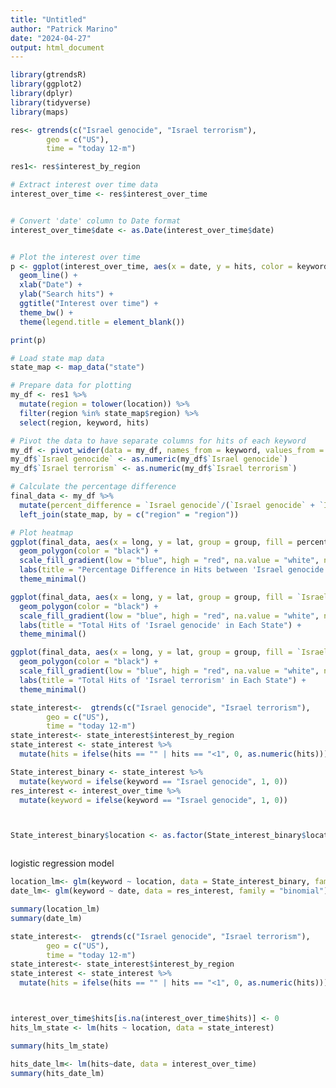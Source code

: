 ---
title: "Untitled"
author: "Patrick Marino"
date: "2024-04-27"
output: html_document
---

```{r}
library(gtrendsR)
library(ggplot2)
library(dplyr)
library(tidyverse)
library(maps)

```



```{r}
res<- gtrends(c("Israel genocide", "Israel terrorism"),
        geo = c("US"), 
        time = "today 12-m")

res1<- res$interest_by_region


```




```{r}

# Extract interest over time data
interest_over_time <- res$interest_over_time


# Convert 'date' column to Date format
interest_over_time$date <- as.Date(interest_over_time$date)


# Plot the interest over time
p <- ggplot(interest_over_time, aes(x = date, y = hits, color = keyword)) +
  geom_line() +
  xlab("Date") +
  ylab("Search hits") +
  ggtitle("Interest over time") +
  theme_bw() +
  theme(legend.title = element_blank())

print(p)

```




```{r}


# Load state map data
state_map <- map_data("state")

# Prepare data for plotting
my_df <- res1 %>%
  mutate(region = tolower(location)) %>%
  filter(region %in% state_map$region) %>%
  select(region, keyword, hits)

# Pivot the data to have separate columns for hits of each keyword
my_df <- pivot_wider(data = my_df, names_from = keyword, values_from = hits)
my_df$`Israel genocide` <- as.numeric(my_df$`Israel genocide`)
my_df$`Israel terrorism` <- as.numeric(my_df$`Israel terrorism`)

# Calculate the percentage difference
final_data <- my_df %>%
  mutate(percent_difference = `Israel genocide`/(`Israel genocide` + `Israel terrorism`) * 100) %>%
  left_join(state_map, by = c("region" = "region"))

# Plot heatmap
ggplot(final_data, aes(x = long, y = lat, group = group, fill = percent_difference)) +
  geom_polygon(color = "black") +
  scale_fill_gradient(low = "blue", high = "red", na.value = "white", name = "Percent Difference") +
  labs(title = "Percentage Difference in Hits between 'Israel genocide' and 'Israel terrorism' in Each State") +
  theme_minimal()

```


```{r}
ggplot(final_data, aes(x = long, y = lat, group = group, fill = `Israel genocide`)) +
  geom_polygon(color = "black") +
  scale_fill_gradient(low = "blue", high = "red", na.value = "white", name = "Total Hits") +
  labs(title = "Total Hits of 'Israel genocide' in Each State") +
  theme_minimal()
```

```{r}
ggplot(final_data, aes(x = long, y = lat, group = group, fill = `Israel terrorism`)) +
  geom_polygon(color = "black") +
  scale_fill_gradient(low = "blue", high = "red", na.value = "white", name = "Total Hits") +
  labs(title = "Total Hits of 'Israel terrorism' in Each State") +
  theme_minimal()
```



```{r}

state_interest<-  gtrends(c("Israel genocide", "Israel terrorism"),
        geo = c("US"), 
        time = "today 12-m")
state_interest<- state_interest$interest_by_region
state_interest <- state_interest %>%
  mutate(hits = ifelse(hits == "" | hits == "<1", 0, as.numeric(hits)))

State_interest_binary <- state_interest %>%
  mutate(keyword = ifelse(keyword == "Israel genocide", 1, 0))
res_interest <- interest_over_time %>%
  mutate(keyword = ifelse(keyword == "Israel genocide", 1, 0))



State_interest_binary$location <- as.factor(State_interest_binary$location)



```

logistic regression model

```{r}
location_lm<- glm(keyword ~ location, data = State_interest_binary, family = "binomial")
date_lm<- glm(keyword ~ date, data = res_interest, family = "binomial")

summary(location_lm)
summary(date_lm)

```


```{r}
state_interest<-  gtrends(c("Israel genocide", "Israel terrorism"),
        geo = c("US"), 
        time = "today 12-m")
state_interest<- state_interest$interest_by_region
state_interest <- state_interest %>%
  mutate(hits = ifelse(hits == "" | hits == "<1", 0, as.numeric(hits)))



interest_over_time$hits[is.na(interest_over_time$hits)] <- 0
hits_lm_state <- lm(hits ~ location, data = state_interest)

summary(hits_lm_state)

hits_date_lm<- lm(hits~date, data = interest_over_time)
summary(hits_date_lm)
```






